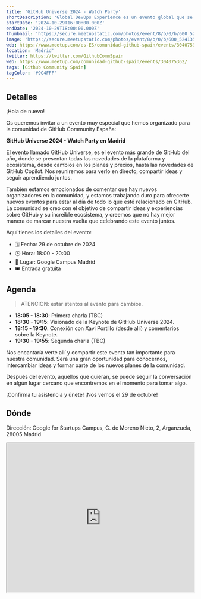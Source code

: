 ```yaml
---
title: 'GitHub Universe 2024 - Watch Party'
shortDescription: 'Global DevOps Experience es un evento global que se celebrará el sábado 15 de junio sobre DevOps, GitHub y Azure en varias localizaciones a nivel mundial.'
startDate: '2024-10-29T16:00:00.000Z'
endDate: '2024-10-29T18:00:00.000Z'
thumbnail: 'https://secure.meetupstatic.com/photos/event/8/b/0/b/600_524135595.webp?w=750'
image: 'https://secure.meetupstatic.com/photos/event/8/b/0/b/600_524135595.webp?w=750'
web: https://www.meetup.com/es-ES/comunidad-github-spain/events/304075362/
location: 'Madrid'
twitter: https://twitter.com/GithubCommSpain
web: https://www.meetup.com/comunidad-github-spain/events/304075362/
tags: [Github Community Spain]
tagColor: '#9C4FFF'
---
```


## Detalles

¡Hola de nuevo!

Os queremos invitar a un evento muy especial que hemos organizado para la comunidad de GitHub Community España:

**GitHub Universe 2024 - Watch Party en Madrid**

El evento llamado GitHub Universe, es el evento más grande de GitHub del año, donde se presentan todas las novedades de la plataforma y ecosistema, desde cambios en los planes y precios, hasta las novedades de GitHub Copilot. Nos reuniremos para verlo en directo, compartir ideas y seguir aprendiendo juntos.

También estamos emocionados de comentar que hay nuevos organizadores en la comunidad, y estamos trabajando duro para ofrecerte nuevos eventos para estar al día de todo lo que esté relacionado en GitHub. La comunidad se creó con el objetivo de compartir ideas y experiencias sobre GitHub y su increíble ecosistema, y creemos que no hay mejor manera de marcar nuestra vuelta que celebrando este evento juntos.

Aquí tienes los detalles del evento:

- 🗓️ Fecha: 29 de octubre de 2024
- 🕒 Hora: 18:00 - 20:00
- 📍 Lugar: Google Campus Madrid
- 🎟️ Entrada gratuita

## Agenda

> ATENCIÓN: estar atentos al evento para cambios.

- **18:05 - 18:30**: Primera charla (TBC)
- **18:30 - 19:15**: Visionado de la Keynote de GitHub Universe 2024.
- **18:15 - 19:30**: Conexión con Xavi Portillo (desde allí) y comentarios sobre la Keynote.
- **19:30 - 19:55**: Segunda charla (TBC)

Nos encantaría verte allí y compartir este evento tan importante para nuestra comunidad. Será una gran oportunidad para conocernos, intercambiar ideas y formar parte de los nuevos planes de la comunidad.

Después del evento, aquellos que quieran, se puede seguir la conversación en algún lugar cercano que encontremos en el momento para tomar algo.

¡Confirma tu asistencia y únete!
¡Nos vemos el 29 de octubre!

## Dónde

Dirección: Google for Startups Campus, C. de Moreno Nieto, 2, Arganzuela, 28005 Madrid

<iframe
  style="width: 100%; height: 400px;"
  height="400"
  allowfullscreen=""
  loading="lazy"
  referrerpolicy="no-referrer-when-downgrade"
  src="https://www.google.com/maps/embed?pb=!1m18!1m12!1m3!1d3037.8404019288387!2d-3.720787023231093!3d40.4123862559026!2m3!1f0!2f0!3f0!3m2!1i1024!2i768!4f13.1!3m3!1m2!1s0xd422875fe8d546d%3A0xfc628be71587461f!2sGoogle%20for%20Startups%20Campus!5e0!3m2!1ses!2ses!4v1729315484235!5m2!1ses!2ses"
  aria-label="Google for Startups Campus, C. de Moreno Nieto, 2, Arganzuela, 28005 Madrid"
></iframe>
